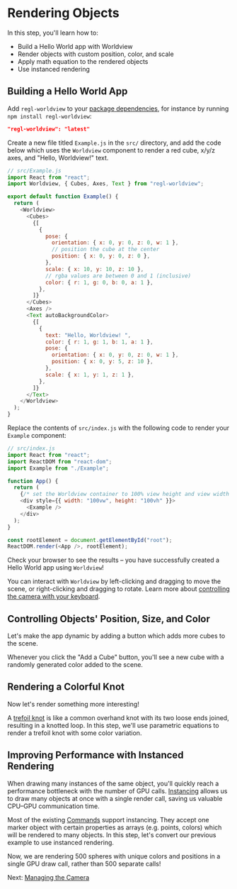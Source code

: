 
# Rendering Objects

In this step, you'll learn how to:

- Build a Hello World app with Worldview
- Render objects with custom position, color, and scale
- Apply math equation to the rendered objects
- Use instanced rendering

## Building a Hello World App

Add `regl-worldview` to your [package dependencies](https://docs.npmjs.com/specifying-dependencies-and-devdependencies-in-a-package-json-file), for instance by running `npm install regl-worldview`:

```json
"regl-worldview": "latest"
```

Create a new file titled `Example.js` in the `src/` directory, and add the code below which uses the `Worldview` component to render a red cube, x/y/z axes, and "Hello, Worldview!" text.

```js
// src/Example.js
import React from "react";
import Worldview, { Cubes, Axes, Text } from "regl-worldview";

export default function Example() {
  return (
    <Worldview>
      <Cubes>
        {[
          {
            pose: {
              orientation: { x: 0, y: 0, z: 0, w: 1 },
              // position the cube at the center
              position: { x: 0, y: 0, z: 0 },
            },
            scale: { x: 10, y: 10, z: 10 },
            // rgba values are between 0 and 1 (inclusive)
            color: { r: 1, g: 0, b: 0, a: 1 },
          },
        ]}
      </Cubes>
      <Axes />
      <Text autoBackgroundColor>
        {[
          {
            text: "Hello, Worldview! ",
            color: { r: 1, g: 1, b: 1, a: 1 },
            pose: {
              orientation: { x: 0, y: 0, z: 0, w: 1 },
              position: { x: 0, y: 5, z: 10 },
            },
            scale: { x: 1, y: 1, z: 1 },
          },
        ]}
      </Text>
    </Worldview>
  );
}
```

Replace the contents of `src/index.js` with the following code to render your `Example` component:

```js
// src/index.js
import React from "react";
import ReactDOM from "react-dom";
import Example from "./Example";

function App() {
  return (
    {/* set the Worldview container to 100% view height and view width so it covers the whole screen */}
    <div style={{ width: "100vw", height: "100vh" }}>
      <Example />
    </div>
  );
}

const rootElement = document.getElementById("root");
ReactDOM.render(<App />, rootElement);
```

Check your browser to see the results – you have successfully created a Hello World app using `Worldview`!

<C11HelloWorld />

You can interact with `Worldview` by left-clicking and dragging to move the scene, or right-clicking and dragging to rotate. Learn more about [controlling the camera with your keyboard](#/docs/api/worldview).

## Controlling Objects' Position, Size, and Color

Let's make the app dynamic by adding a button which adds more cubes to the scene.

Whenever you click the "Add a Cube" button, you'll see a new cube with a randomly generated color added to the scene.

<C12CustomObject />

## Rendering a Colorful Knot

Now let's render something more interesting!

A [trefoil knot](https://en.wikipedia.org/wiki/Trefoil_knot) is like a common overhand knot with its two loose ends joined, resulting in a knotted loop. In this step, we'll use parametric equations to render a trefoil knot with some color variation.

<C13ColorfulKnot />

## Improving Performance with Instanced Rendering

When drawing many instances of the same object, you'll quickly reach a performance bottleneck with the number of GPU calls. [Instancing](https://learnopengl.com/Advanced-OpenGL/Instancing) allows us to draw many objects at once with a single render call, saving us valuable CPU–GPU communication time.

Most of the existing [Commands](#/docs/api/command) support instancing. They accept one marker object with certain properties as arrays (e.g. points, colors) which will be rendered to many objects. In this step, let's convert our previous example to use instanced rendering.

<C14InstancedRendering />
Now, we are rendering 500 spheres with unique colors and positions in a single GPU draw call, rather than 500 separate calls!

Next: [Managing the Camera](#/docs/tutorial/managing-the-camera)
